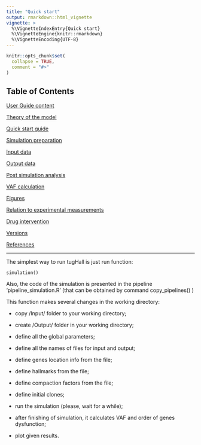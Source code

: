```yaml
---
title: "Quick start"
output: rmarkdown::html_vignette
vignette: >
  %\VignetteIndexEntry{Quick start}
  %\VignetteEngine{knitr::rmarkdown}
  %\VignetteEncoding{UTF-8}
---
```


```r
knitr::opts_chunk$set(
  collapse = TRUE,
  comment = "#>"
)
```


## Table of Contents

[User Guide content](A_User_Guide.html)

[Theory of the model](B_Theory.html)

[Quick start guide](C_Quick_start.html)

[Simulation preparation](D_Simulation.html)

[Input data](E_Input.html)

[Output data](F_Output.html)

[Post simulation analysis](G_Analysis.html)

[VAF calculation](H_VAF.html)

[Figures](I_Figures.html)

[Relation to experimental measurements](J_Relation.html)

[Drug intervention](K_Drug_intervention.html)

[Versions](L_Versions.html)

[References](M_References.html)


---

The simplest way to run tugHall is just run function:

    simulation()

Also, the code of the simulation is presented in the pipeline 'pipeline_simulation.R' (that can be obtained by command copy_pipelines() )


This function makes several changes in the working directory:

- copy /Input/ folder to your working directory;

- create /Output/ folder in your working directory;

- define all the global parameters;

- define all the names of files for input and output;

- define genes location info from the file;

- define hallmarks from the file;

- define compaction factors from the file;

- define initial clones;

- run the simulation (please, wait for a while);

- after finishing of simulation, it calculates VAF and order of genes dysfunction;

- plot given results.


